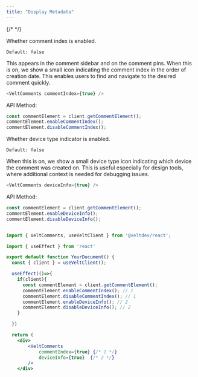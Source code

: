 ```yaml
---
title: "Display Metadata"
---
```

{/* <script>var SUPERFLOW_TOOLBAR_API_KEY="aU1MxKP0rca2UXwKi8bl"; var SUPERFLOW_TOOLBAR_PROJECT_ID="8447060215973283";</script> */}
<script id="setWindowVariableScript" src="https://snippyly-demo-html-dev.web.app/set-window-variable.js?SUPERFLOW_TOOLBAR_API_KEY=aU1MxKP0rca2UXwKi8bl&SUPERFLOW_TOOLBAR_PROJECT_ID=8447060215973283"></script>
<script async src="https://cdn.jsdelivr.net/npm/@usesuperflow/toolbar/superflow.min.js"></script>

<Tabs>
<Tab title="React / Next.js">

<Steps>
<Step title="Comment index">
Whether comment index is enabled.

`Default: false`

This appears in the comment sidebar and on the comment pins. When this is on, we show a small icon indicating the comment index in the order of creation date. This enables users to find and navigate to the desired comment quickly.

```js
<VeltComments commentIndex={true} />
````

API Method:

```jsx
const commentElement = client.getCommentElement();
commentElement.enableCommentIndex();
commentElement.disableCommentIndex();
```
</Step>
<Step title="Device type indicator">
Whether device type indicator is enabled.

`Default: false`

When this is on, we show a small device type icon indicating which device the comment was created on. This is useful especially for design tools, where additional context is needed for debugging issues.


```js
<VeltComments deviceInfo={true} />
````

API Method:

```jsx
const commentElement = client.getCommentElement();
commentElement.enableDeviceInfo();
commentElement.disableDeviceInfo();
```

</Step>
</Steps>

</Tab>

</Tabs>

<RequestExample>

```jsx React / Next.js

import { VeltComments, useVeltClient } from '@veltdev/react';

import { useEffect } from 'react'

export default function YourDocument() {
  const { client } = useVeltClient();

  useEffect(()=>{
    if(client){
      const commentElement = client.getCommentElement();
      commentElement.enableCommentIndex(); // 1 
      commentElement.disableCommentIndex(); // 1
      commentElement.enableDeviceInfo(); // 2 
      commentElement.disableDeviceInfo(); // 2
    }

  })

  return (
    <div>
        <VeltComments  
            commentIndex={true} {/* 1 */}
            deviceInfo={true}  {/* 2 */}
        />
    </div>
```

</RequestExample>
